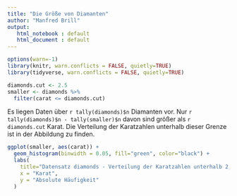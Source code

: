 ```yaml
---
title: "Die Größe von Diamanten"
author: "Manfred Brill"
output: 
   html_notebook : default
   html_document : default
---
```

```r
options(warn=-1)
library(knitr, warn.conflicts = FALSE, quietly=TRUE)
library(tidyverse, warn.conflicts = FALSE, quietly=TRUE)
```


```r
diamonds.cut <- 2.5
smaller <- diamonds %>%
  filter(carat <= diamonds.cut)
```

Es liegen Daten über `r tally(diamonds)$n` Diamanten vor.
Nur `r tally(diamonds)$n - tally(smaller)$n` davon sind größer als `r diamonds.cut` Karat.
Die Verteilung der Karatzahlen unterhalb dieser Grenze ist in der
Abbildung zu finden.

```r
ggplot(smaller, aes(carat)) +
  geom_histogram(binwidth = 0.05, fill="green", color="black") +
  labs(
    title="Datensatz diamonds - Verteilung der Karatzahlen unterhalb 2,5 Karat",
    x = "Karat",
    y = "Absolute Häufigkeit"
  )
```
